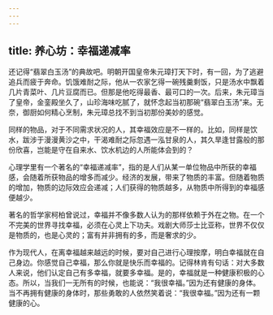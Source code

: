 ```yaml
---
---
---
```

title: 养心坊：幸福递减率
---



还记得“翡翠白玉汤”的典故吧。明朝开国皇帝朱元璋打天下时，有一回，为了逃避追兵而疲于奔命。饥饿难耐之际，他从一农家乞得一碗残羹剩饭，只是汤水中飘着几片青菜叶、几片豆腐而已。但那是他吃得最香、最可口的一次。后来，朱元璋当了皇帝，金銮殿坐久了，山珍海味吃腻了，就怀念起当初那碗“翡翠白玉汤”来。无奈，御厨如何精心烹制，朱元璋总找不到当初那份美妙的感觉。

同样的物品，对于不同需求状况的人，其幸福效应是不一样的。比如，同样是饮水，跋涉于漫漫黄沙之中，干渴难耐之际忽遇一泓甘泉的人，其久旱逢甘露般的那份欣喜，岂能是守在自来水、饮水机边的人所能体会到的？

心理学里有一个著名的“幸福递减率”，指的是人们从某一单位物品中所获的幸福感，会随着所获物品的增多而减少。经济的发展，带来了物质的丰富。但随着物质的增加，物质的边际效应会递减；人们获得的物质越多，从物质中所得到的幸福感便越少。

著名的哲学家柯柏曾说过，幸福并不像多数人认为的那样依赖于外在之物。在一个不完美的世界寻找幸福，必须在心灵上下功夫。戏剧大师莎士比亚称，世界不仅仅是物质的，也是心灵的；富有并非拥有的多，而是奢求的少。

作为现代人，在离幸福越来越远的时候，要对自己进行心理按摩，明白幸福就在自己身边。你感觉自己幸福，那么你就是快乐而幸福的。记得林肯有句话：对大多数人来说，他们认定自己有多幸福，就要多幸福。是的，幸福就是一种健康积极的心态。所以，当我们一无所有的时候，也能说：“我很幸福。”因为还有健康的身体。当不再拥有健康的身体时，那些勇敢的人依然笑着说：“我很幸福。”因为还有一颗健康的心。
